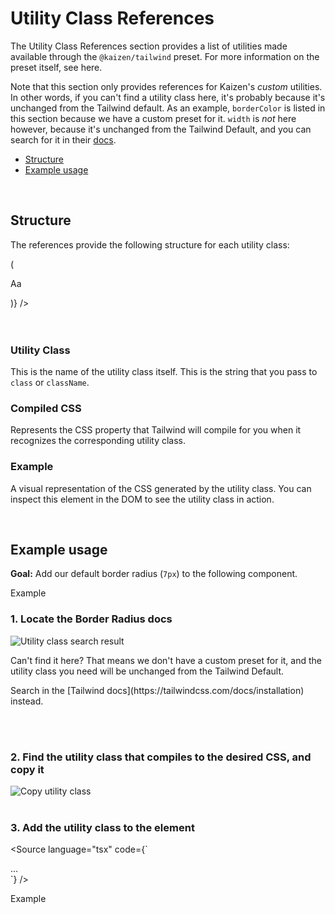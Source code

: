 
<Meta title="Systems/Tailwind/Utility Class References/Overview" />

# Utility Class References

The Utility Class References section provides a list of utilities made available through the `@kaizen/tailwind` preset.
For more information on the preset itself, see <LinkTo pageId="systems-tailwind-overview">here</LinkTo>.

Note that this section only provides references for Kaizen's _custom_ utilities.
In other words, if you can't find a utility class here, it's probably because it's unchanged from the Tailwind default.
As an example, `borderColor` is listed in this section because we have a custom preset for it. `width` is _not_ here however, because it's unchanged from the Tailwind Default, and you can search for it in their [docs](https://tailwindcss.com/docs/width).

- [Structure](#structure)
- [Example usage](#example-usage)

<br/>

## Structure

The references provide the following structure for each utility class:

<Unstyled>
<div className="w-100">
  <UtilityClassTemplate
    compiledCssPropertyName="width"
    classKeyValues={[{utilityClassName: "text-heading-1", cssProperty: "2.125rem"}]}
    renderExampleComponent={cssProperty => (
      <p style={{ fontSize: cssProperty }}>Aa</p>
    )}
  />
</div>
</Unstyled>

<br/>
<br/>

### Utility Class
This is the name of the utility class itself. This is the string that you pass to `class` or `className`.

### Compiled CSS
Represents the CSS property that Tailwind will compile for you when it recognizes the corresponding utility class.

### Example
A visual representation of the CSS generated by the utility class. You can inspect this element in the DOM to see the utility class in action.

<br/>

## Example usage

**Goal:** Add our default border radius (`7px`) to the following component.

<Canvas>
<div className="border-solid w-max border-blue-500 bg-blue-100 px-12">
  <p className="font-family-paragraph text-blue-700">Example</p>
</div>
</Canvas>

### 1. Locate the Border Radius docs
<div className="max-w-[600px]">
  <img src={UtilitySearchResult} alt="Utility class search result" />
</div>

<p>Can&apos;t find it here? That means we don&apos;t have a custom preset for it, and the utility class you need will be unchanged from the Tailwind Default.</p>
<p>Search in the [Tailwind docs](https://tailwindcss.com/docs/installation) instead.</p>

<br/>
<br/>

### 2. Find the utility class that compiles to the desired CSS, and copy it
<img src={CopyUtilityClass} alt="Copy utility class" />

<br/>
<br/>

### 3. Add the utility class to the element
<Source
  language="tsx"
  code={`
<div className="rounded ...">...</div>
  `}
/>

<Canvas>
<div className="rounded border-solid w-max border-blue-500 bg-blue-100 px-12">
  <p className="font-family-paragraph text-blue-700">Example</p>
</div>
</Canvas>
